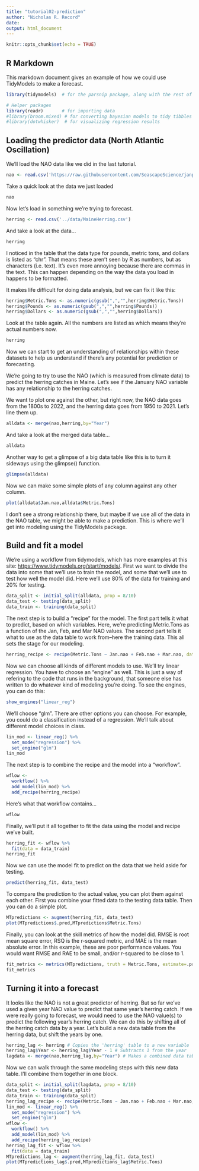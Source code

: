 ```yaml
---
title: "tutorial02-prediction"
author: "Nicholas R. Record"
date: 
output: html_document
---
```


```r
knitr::opts_chunk$set(echo = TRUE)
```

## R Markdown

This markdown document gives an example of how we could use TidyModels to make a forecast.

```r
library(tidymodels)  # for the parsnip package, along with the rest of tidymodels

# Helper packages
library(readr)       # for importing data
#library(broom.mixed) # for converting bayesian models to tidy tibbles
#library(dotwhisker)  # for visualizing regression results
```

## Loading the predictor data (North Atlantic Oscillation)

We'll load the NAO data like we did in the last tutorial.

```r
nao <- read.csv('https://raw.githubusercontent.com/SeascapeScience/janplan2023/main/data/nao.csv')
```

Take a quick look at the data we just loaded
```r
nao
```

Now let's load in something we're trying to forecast.
```r
herring <- read.csv('../data/MaineHerring.csv')
```

And take a look at the data...
```r
herring
```
I noticed in the table that the data type for pounds, metric tons, and dollars is listed as "chr". That means these aren't seen by R as numbers, but as characters (i.e. text). It's even more annoying because there are commas in the text. This can happen depending on the way the data you load in happens to be formatted. 

It makes life difficult for doing data analysis, but we can fix it like this:
```r
herring$Metric.Tons <- as.numeric(gsub(",","",herring$Metric.Tons))
herring$Pounds <- as.numeric(gsub(",","",herring$Pounds))
herring$Dollars <- as.numeric(gsub(",","",herring$Dollars))
```

Look at the table again. All the numbers are listed as <dbl> which means they're actual numbers now.
```r
herring
```


Now we can start to get an understanding of relationships within these datasets to help us understand if there's any potential for prediction or forecasting.

We're going to try to use the NAO (which is measured from climate data) to predict the herring catches in Maine. Let's see if the January NAO variable has any relationship to the herring catches. 

We want to plot one against the other, but right now, the NAO data goes from the 1800s to 2022, and the herring data goes from 1950 to 2021. Let's line them up.

```r
alldata <- merge(nao,herring,by="Year")
```

And take a look at the merged data table...
```r
alldata
```

Another way to get a glimpse of a big data table like this is to turn it sideways using the glimpse() function.
```r
glimpse(alldata)
```


Now we can make some simple plots of any column against any other column.

```r
plot(alldata$Jan.nao,alldata$Metric.Tons)
```

I don't see a strong relationship there, but maybe if we use all of the data in the NAO table, we might be able to make a prediction. This is where we'll get into modeling using the TidyModels package.

## Build and fit a model

We're using a workflow from tidymodels, which has more examples at this site: <https://www.tidymodels.org/start/models/>. First we want to divide the data into some that we'll use to train the model, and some that we'll use to test how well the model did. Here we'll use 80% of the data for training and 20% for testing.

```r
data_split <- initial_split(alldata, prop = 8/10)
data_test <- testing(data_split)
data_train <- training(data_split)
```

The next step is to build a "recipe" for the model. The first part tells it what to predict, based on which variables. Here, we're predicting Metric.Tons as a function of the Jan, Feb, and Mar NAO values. The second part tells it what to use as the data table to work from--here the training data. This all sets the stage for our modeling.

```r
herring_recipe <- recipe(Metric.Tons ~ Jan.nao + Feb.nao + Mar.nao, data = data_train)
```

Now we can choose all kinds of different models to use. We'll try linear regression. You have to choose an "engine" as well. This is just a way of refering to the code that runs in the background, that someone else has written to do whatever kind of modeling you're doing. To see the engines, you can do this:

```r
show_engines("linear_reg")
```

We'll choose "glm". There are other options you can choose. For example, you could do a classification instead of a regression. We'll talk about different model choices in class.

```r
lin_mod <- linear_reg() %>% 
  set_mode("regression") %>%
  set_engine("glm")
lin_mod
```

The next step is to combine the recipe and the model into a "workflow".

```r
wflow <- 
  workflow() %>% 
  add_model(lin_mod) %>% 
  add_recipe(herring_recipe)
```

Here's what that workflow contains...
```r
wflow
```

Finally, we'll put it all together to fit the data using the model and recipe we've built.

```r
herring_fit <- wflow %>% 
  fit(data = data_train)
herring_fit
```

Now we can use the model fit to predict on the data that we held aside for testing.

```r
predict(herring_fit, data_test)
```

To compare the prediction to the actual value, you can plot them against each other. First you combine your fitted data to the testing data table. Then you can do a simple plot.

```r
MTpredictions <- augment(herring_fit, data_test)
plot(MTpredictions$.pred,MTpredictions$Metric.Tons)
```

Finally, you can look at the skill metrics of how the model did. RMSE is root mean square error, RSQ is the r-squared metric, and MAE is the mean absolute error. In this example, these are poor performance values. You would want RMSE and RAE to be small, and/or r-squared to be close to 1.

```r
fit_metrics <- metrics(MTpredictions, truth = Metric.Tons, estimate=.pred)
fit_metrics
```



## Turning it into a forecast

It looks like the NAO is not a great predictor of herring. But so far we've used a given year NAO value to predict that same year's herring catch. If we were really going to forecast, we would need to use the NAO value(s) to predict the following year's herring catch. We can do this by shifting all of the herring catch data by a year. Let's build a new data table from the herring data, but shift the years by one.

```r
herring_lag <- herring # Copies the 'herring' table to a new variable
herring_lag$Year <- herring_lag$Year - 1 # Subtracts 1 from the year
lagdata <- merge(nao,herring_lag,by="Year") # Makes a combined data table with all data, only now the herring data is lagged by a year
```

Now we can walk through the same modeling steps with this new data table. I'll combine them together in one block.

```r
data_split <- initial_split(lagdata, prop = 8/10)
data_test <- testing(data_split)
data_train <- training(data_split)
herring_lag_recipe <- recipe(Metric.Tons ~ Jan.nao + Feb.nao + Mar.nao, data = data_train)
lin_mod <- linear_reg() %>% 
  set_mode("regression") %>%
  set_engine("glm")
wflow <- 
  workflow() %>% 
  add_model(lin_mod) %>% 
  add_recipe(herring_lag_recipe)
herring_lag_fit <- wflow %>% 
  fit(data = data_train)
MTpredictions_lag <- augment(herring_lag_fit, data_test)
plot(MTpredictions_lag$.pred,MTpredictions_lag$Metric.Tons)
```
